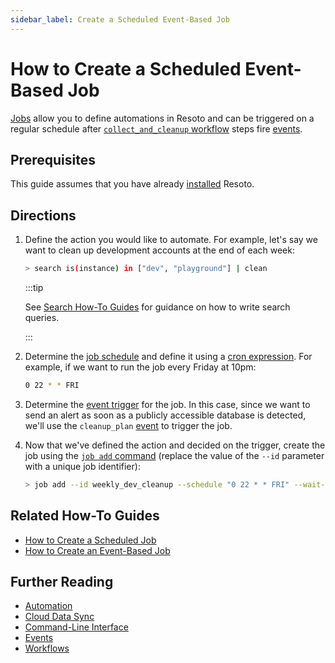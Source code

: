 ```yaml
---
sidebar_label: Create a Scheduled Event-Based Job
---
```


# How to Create a Scheduled Event-Based Job

[Jobs](../../concepts/automation/index.mdx) allow you to define automations in Resoto and can be triggered on a regular schedule after [`collect_and_cleanup` workflow](../../reference/workflows/index.mdx#collect_and_cleanup-workflow) steps fire [events](../../reference/events/index.mdx).

## Prerequisites

This guide assumes that you have already [installed](../../getting-started/install-resoto/index.mdx) Resoto.

## Directions

1. Define the action you would like to automate. For example, let's say we want to clean up development accounts at the end of each week:

   ```bash
   > search is(instance) in ["dev", "playground"] | clean
   ```

   :::tip

   See [Search How-To Guides](../search/index.mdx) for guidance on how to write search queries.

   :::

2. Determine the [job schedule](../../concepts/automation/index.mdx#schedule-trigger) and define it using a [cron expression](https://crontab.guru). For example, if we want to run the job every Friday at 10pm:

   ```bash
   0 22 * * FRI
   ```

3. Determine the [event trigger](../../concepts/automation/index.mdx#event-trigger) for the job. In this case, since we want to send an alert as soon as a publicly accessible database is detected, we'll use the `cleanup_plan` [event](../../reference/events/index.mdx) to trigger the job.

4. Now that we've defined the action and decided on the trigger, create the job using the [`job add` command](../../reference/cli/job/add.mdx) (replace the value of the `--id` parameter with a unique job identifier):

   ```bash
   > job add --id weekly_dev_cleanup --schedule "0 22 * * FRI" --wait-for-event cleanup_plan 'search ... | clean'
   ```

## Related How-To Guides

- [How to Create a Scheduled Job](./create-a-scheduled-job.mdx)
- [How to Create an Event-Based Job](./create-an-event-based-job.mdx)

## Further Reading

- [Automation](../../concepts/automation/index.mdx)
- [Cloud Data Sync](../../concepts/cloud-data-sync/index.mdx)
- [Command-Line Interface](../../reference/cli/index.mdx)
- [Events](../../reference/events/index.mdx)
- [Workflows](../../reference/workflows/index.mdx)
